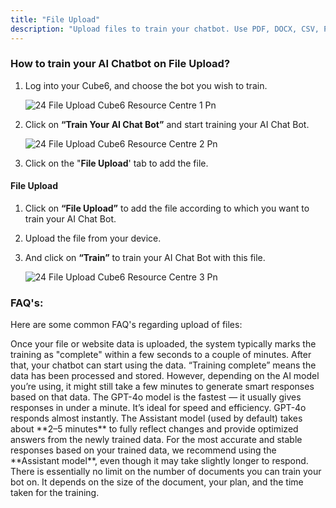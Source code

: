 ```yaml
---
title: "File Upload"
description: "Upload files to train your chatbot. Use PDF, DOCX, CSV, PPT and much more"
---
```


### **How to train your AI Chatbot on File Upload?**

1. Log into your  Cube6, and choose the bot you wish to train.

   ![24 File Upload  Cube6 Resource Centre 1 Pn](/images/how-botpenguin-works/file-upload/24.file_upload__Cube6_resource_centre-1.png)
2. Click on **“Train Your AI Chat Bot”** and start training your AI Chat Bot.

   ![24 File Upload  Cube6 Resource Centre 2 Pn](/images/how-botpenguin-works/file-upload/24.file_upload__Cube6_resource_centre-2.png)
3. Click on the "**File Upload**' tab to add the file.

#### **File Upload**

1. Click on **“File Upload”** to add the file according to which you want to train your AI Chat Bot.
2. Upload the file from your device.
3. And click on **“Train”** to train your AI Chat Bot with this file.

   ![24 File Upload  Cube6 Resource Centre 3 Pn](/images/how-botpenguin-works/file-upload/24.file_upload__Cube6_resource_centre-3.png)

### **FAQ's:**

Here are some common FAQ's regarding upload of files:

<AccordionGroup>
  <Accordion title="How long does it take for the chatbot to start using my uploaded data?">
    Once your file or website data is uploaded, the system typically marks the training as "complete" within a few seconds to a couple of minutes. After that, your chatbot can start using the data.
  </Accordion>
  <Accordion title="Why does it say TRAINING COMPLETED but responses are still slow?">
    “Training complete” means the data has been processed and stored. However, depending on the AI model you’re using, it might still take a few minutes to generate smart responses based on that data.
  </Accordion>
  <Accordion title="Which AI model gives the fastest responses after training?">
    The GPT-4o model is the fastest — it usually gives responses in under a minute. It’s ideal for speed and efficiency.
  </Accordion>
  <Accordion title="What is the difference between ChatGPT-4o and the default Assistant in terms of response time?">
    GPT-4o responds almost instantly. The Assistant model (used by default) takes about **2–5 minutes** to fully reflect changes and provide optimized answers from the newly trained data.
  </Accordion>
  <Accordion title="Which models should I use for best result with my uploaded content?">
    For the most accurate and stable responses based on your trained data, we recommend using the **Assistant model**, even though it may take slightly longer to respond.
  </Accordion>
  <Accordion title="How many documents can I train my bot on?">
    There is essentially no limit on the number of documents you can train your bot on. It depends on the size of the document, your plan, and the time taken for the training.
  </Accordion>
</AccordionGroup>

 